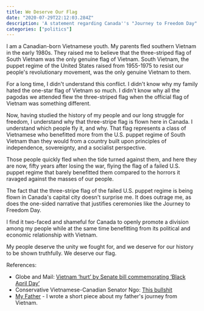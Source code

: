 ```yaml
---
title: We Deserve Our Flag
date: "2020-07-29T22:12:03.284Z"
description: 'A statement regarding Canada''s "Journey to Freedom Day"'
categories: ["politics"]
---
```



I am a Canadian-born Vietnamese youth. My parents fled southern Vietnam in the early 1980s. They raised me to believe that the three-striped flag of South Vietnam was the only genuine flag of Vietnam. South Vietnam, the puppet regime of the United States raised from 1955-1975 to resist our people's revolutionary movement, was the only genuine Vietnam to them.

For a long time, I didn't understand this conflict. I didn't know why my family hated the one-star flag of Vietnam so much. I didn't know why all the pagodas we attended flew the three-striped flag when the official flag of Vietnam was something different.

Now, having studied the history of my people and our long struggle for freedom, I understand why that three-stripe flag is flown here in Canada. I understand which people fly it, and why. That flag represents a class of Vietnamese who benefitted more from the U.S. puppet regime of South Vietnam than they would from a country built upon principles of independence, sovereignty, and a socialist perspective.

Those people quickly fled when the tide turned against them, and here they are now, fifty years after losing the war, flying the flag of a failed U.S. puppet regime that barely benefitted them compared to the horrors it ravaged against the masses of our people.

The fact that the three-stripe flag of the failed U.S. puppet regime is being flown in Canada's capital city doesn't surprise me. It does outrage me, as does the one-sided narrative that justifies ceremonies like the Journey to Freedom Day.

I find it two-faced and shameful for Canada to openly promote a division among my people while at the same time benefitting from its political and economic relationship with Vietnam.

My people deserve the unity we fought for, and we deserve for our history to be shown truthfully. We deserve our flag.

<Separator />

References:

- Globe and Mail: [Vietnam ‘hurt’ by Senate bill commemorating ‘Black April Day’](https://www.theglobeandmail.com/news/politics/vietnam-hurt-by-senate-bill-commemorating-black-april-day/article22798638/)
- Conservative Vietnamese-Canadian Senator Ngo: [This bullshit](https://senatorngo.ca/journey-to-freedom-page/)
- [My Father](/blog/2018/06/18/my-father) - I wrote a short piece about my father's journey from Vietnam.
